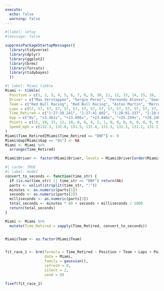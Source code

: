 ```yaml
---
execute:
  echo: false
  warning: false
---
```


```r
#|label: setup
#|message: false

suppressPackageStartupMessages({
  library(tidyverse)
  library(dplyr)
  library(ggplot2)  
  library(brms)
  library(forcats)
  library(tidybayes)
  })
```

```r
#| label: Miami tibble
Miami <- tibble(
  Position = c(1, 2, 3, 4, 5, 6, 7, 8, 9, 10, 11, 12, 13, 14, 15, 16, 17, 18, 19, 20),
  Driver = c("Max Verstappen", "Sergio Perez", "Fernando Alonso", "George Russell", "Carlos Sainz", "Lewis Hamilton", "Charles Leclerc", "Pierre Gasly", "Esteban Ocon", "Kevin Magnussen", "Yuki Tsunoda", "Alexander Albon", "Nico Hülkenberg", "Lance Stroll", "Zhou Guanyu", "Logan Sargeant", "Valtteri Bottas", "Oscar Piastri", "Nyck de Vries", "Lando Norris"),
  Team = c("Red Bull Racing", "Red Bull Racing", "Aston Martin", "Mercedes", "Ferrari", "Mercedes", "Ferrari", "Alpine", "Alpine", "Haas", "RB", "Williams", "Haas", "Aston Martin", "Alfa Romeo", "Williams", "Alfa Romeo", "McLaren", "RB", "McLaren"),
  Laps = c(57, 57, 57, 57, 57, 57, 57, 57, 57, 57, 57, 57, 57, 57, 57, 57, 57, 57, 57, 57),
  Time_Retired = c("1:27:38.241", "1:27:41.602", "1:28:01.337", "1:28:02.087", "1:28:03.500", "1:28:06.489", "1:28:08.079", "1:28:10.364", "1:28:12.749", "1:28:15.145", "1:28:17.482", "1:28:19.217", "1:28:21.622", "1:28:23.107", "1:28:25.655", "1:28:27.887", "1:28:30.144", "1:28:32.437", "1:28:34.891", "1:28:37.431"),
  Gap = c("0s", "+3.361s", "+23.096s", "+23.846s", "+25.259s", "+28.248s", "+29.838s", "+32.123s", "+34.508s", "+36.904s", "+39.241s", "+40.976s", "+43.381s", "+44.866s", "+47.414s", "+49.646s", "+51.903s", "+54.196s", "+56.650s", "+59.190s"),
  Points = c(25, 18, 15, 12, 10, 8, 6, 4, 2, 1, 0, 0, 0, 0, 0, 0, 0, 0, 0, 0),
  Speed_mph = c(132.3, 132.0, 131.5, 131.4, 131.3, 131.3, 131.2, 131.1, 131.0, 130.9, 130.8, 130.8, 130.7, 130.7, 130.6, 130.5, 130.5, 130.4, 130.3, 130.2)
)
Miami$Time_Retired[Miami$Time_Retired == "DNF"] <- 0
Miami$Gap[Miami$Gap == "0s"] <- NA
Miami <- Miami %>%
  arrange(Time_Retired)

Miami$Driver <- factor(Miami$Driver, levels = Miami$Driver[order(Miami$Time_Retired)])
```

```r
#| cache: TRUE
#| label: model
convert_to_seconds <- function(time_str) {
  if (is.na(time_str) || time_str == "DNF") return(NA)
  parts <- unlist(strsplit(time_str, ":"))
  minutes <- as.numeric(parts[1])
  seconds <- as.numeric(parts[2])
  milliseconds <- as.numeric(parts[3])
  total_seconds <- minutes * 60 + seconds + milliseconds / 1000
  return(total_seconds)
}

Miami <- Miami %>%
  mutate(Time_Retired = sapply(Time_Retired, convert_to_seconds))


Miami$Team <- as.factor(Miami$Team)


fit_race_1 <- brm(formula = Time_Retired ~ Position + Team + Laps + Points + Speed_mph,
                  data = Miami,
                  family = gaussian(),
                  refresh = 0,
                  silent = 2,
                  seed = 9)
```

```r
fixef(fit_race_1)
```

